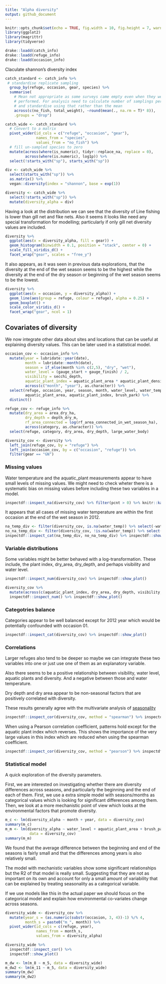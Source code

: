 ```yaml
---
title: "Alpha diversity"
output: github_document
---
```


```r
knitr::opts_chunk$set(echo = TRUE, fig.width = 10, fig.height = 7, warning = F)
library(ggplot2)
library(magrittr)
library(tidyverse)
```

```r
drake::loadd(catch_info)
drake::loadd(refuge_info)
drake::loadd(occasion_info)
```

Claculate shannon's diversity index

```r
catch_standard <- catch_info %>%
 # standardise replicate sampling
  group_by(refuge, occasion, gear, species) %>%
  summarise(
    # Mean not appropriate as some surveys came empty even when they were
    # performed. For analysis need to calculate number of samplings performed
    # and standardise using that rather than the mean
    across(c(no_fish, total_weight), ~round(mean(., na.rm = T)* 8)), 
    .groups = "drop")

catch_wide <- catch_standard %>%
  # Convert to a matrix
  pivot_wider(id_cols = c("refuge", "occasion", "gear"), 
              names_from = "species", 
              values_from = "no_fish") %>%
  # fill un-sampled species to zero
  mutate(across(where(is_numeric), tidyr::replace_na, replace = 0),
         across(where(is.numeric), log1p)) %>%
  select(!starts_with("sp"), starts_with("sp")) 

div <- catch_wide %>%
  select(starts_with("sp")) %>%
  as.matrix() %>% 
  vegan::diversity(index = "shannon", base = exp(1))

diversity <- catch_wide %>%
  select(!starts_with("sp")) %>%
  mutate(diversity_alpha = div) 
```

Having a look at the distribution we can see that the diversity of Line fishing is lower than gill net and fike nets. 
Also it seems it looks like need any special transformation for modelling; particularly if only gill net diversity values are included. 

```r
diversity %>%
  ggplot(aes(x = diversity_alpha, fill = gear)) +
  geom_histogram(binwidth = 0.1, position = "stack", center = 0) +
  scale_fill_viridis_d() +
  facet_wrap("gear", scales = "free_y")
```

It also appears, as it was seen in previous data explorations, that the diversity at the end of the wet season seems to be the highest while the diversity at the end of the dry season or beginning of the wet season seems to be the lowest. 

```r
diversity %>%
  ggplot(aes(x = occasion, y = diversity_alpha)) +
  geom_line(aes(group = refuge, colour = refuge), alpha = 0.25) +
  geom_boxplot() +
  scale_color_viridis_d() +
  facet_wrap("gear", ncol = 1)
```

## Covariates of diversity

We now integrate other data about sites and locations that can be useful at explaining diversity values. 
This can be later used in a statistical model. 

```r
occasion_cov <- occasion_info %>%
  mutate(year = lubridate::year(date),
         month = lubridate::month(date), 
         season = if_else(month %in% c(2,5), "dry", "wet"), 
         water_level = (gauge_start + gauge_finish) / 2, 
         visibility = secchi_depth, 
         aquatic_plant_index = aquatic_plant_area * aquatic_plant_density, 
         across(c("month", "year"), as.character)) %>%
  select(refuge, occasion, year, season, month, water_level, water_temp, visibility,
         aquatic_plant_area, aquatic_plant_index, brush_park) %>%
  distinct()

refuge_cov <- refuge_info %>%
  mutate(dry_area = area_dry_ha, 
         dry_depth = depth_dry_m, 
         rf_area_connected = log(rf_area_connected_in_wet_season_ha), 
         across(category, as.character)) %>%
  select(refuge, category, dry_area, dry_depth, large_water_body)

diversity_cov <- diversity %>%
  left_join(refuge_cov, by = "refuge") %>%
  left_join(occasion_cov, by = c("occasion", "refuge")) %>%
  filter(gear == "GN")
```

### Missing values

Water temperature and the aquatic_plant measurements appear to have small levels of missing values. 
We might need to check wheter there is a systematic bias on missing values before including these two variables in a model. 

```r
inspectdf::inspect_na(diversity_cov) %>% filter(pcnt > 0) %>% knitr::kable()
```

It appears that all cases of missing water temperature are within the first occasion at the end of the wet season in 2012. 

```r
na_temp_div <- filter(diversity_cov, is.na(water_temp)) %>% select(-water_temp, -gear)
no_na_temp_div <- filter(diversity_cov, !is.na(water_temp)) %>% select(-water_temp, -gear)
inspectdf::inspect_cat(na_temp_div, no_na_temp_div) %>% inspectdf::show_plot()
```

### Variable distributions

Some variables might be better behaved with a log-transformation. These include, the plant index, dry_area, dry_depth, and perhaps visibility and water level. 

```r
inspectdf::inspect_num(diversity_cov) %>% inspectdf::show_plot()
```

```r
diversity_cov %>%
  mutate(across(c(aquatic_plant_index, dry_area, dry_depth, visibility, water_level), log1p)) %>%
  inspectdf::inspect_num() %>% inspectdf::show_plot()
```

### Categotries balance

Categories appear to be well balanced except for 2012 year which would be potentially confounded with occasion 01. 

```r
inspectdf::inspect_cat(diversity_cov) %>% inspectdf::show_plot()
```

### Correlations

Larger refuges also tend to be deeper so maybe we can integrate these two variables into one or just use one of them as an explanatory variable. 

Also there seems to be a positive relationship between visibility, water level, aquatic plants and diversity. And a negative between those and water temperature. 

Dry depth and dry area appear to be non-seasonal factors that are positively correlated with diversity. 

These results generally agree with the multivariate analysis of [seasonality]("seasonality.md")

```r
inspectdf::inspect_cor(diversity_cov, method = "spearman") %>% inspectdf::show_plot()
```

When using a Pearson correlation coefficient, patterns hold except for the aquatic plant index which reverses. This shows the importance of the very large values in this index which are reduced when using the spearman coefficient. 

```r
inspectdf::inspect_cor(diversity_cov, method = "pearson") %>% inspectdf::show_plot()
```

### Statistical model

A quick exploration of the diversity parameters. 

First, we are interested on investigating whether there are diversity differences across seasons, and particularly the beginning and the end of each of them. 
First, we use a extra simple model with seasons/months as categorical values which is looking for significant differences among them.
Then, we look at a more mechanistic point of view which looks at the environmental factors that promote diversity.

```r
m_c <- lm(diversity_alpha ~ month + year, data = diversity_cov)
summary(m_c)
m_m <- lm(diversity_alpha ~ water_level + aquatic_plant_area + brush_park + water_temp, 
           data = diversity_cov)
summary(m_m)
```

We found that the average difference between the beginning and end of the seasons is fairly small and that the differences among years is also relatively small. 

The model with mechanistic variables show some significant relationships but the R2 of that model is really small. Suggesting that they are not as important on its own and account for only a small amount of variability that can be explained by treating seasonality as a categorical variable. 

If we use models like this in the actual paper we should focus on the categorical model and explain how environmental co-variates change across seasons. 


```r
diversity_wide <- diversity_cov %>%
  mutate(year_s = (as.numeric(substr(occasion, 3, 4))-1) %/% 4, 
         month_s = paste0("m_", month)) %>% 
  pivot_wider(id_cols = c(refuge, year), 
              names_from = month_s, 
              values_from = diversity_alpha) 

diversity_wide %>%
  inspectdf::inspect_cor() %>%
  inspectdf::show_plot()

m_dw <- lm(m_8 ~ m_5, data = diversity_wide)
m_dw2 <- lm(m_11 ~ m_5, data = diversity_wide)
summary(m_dw)
summary(m_dw2)
```

